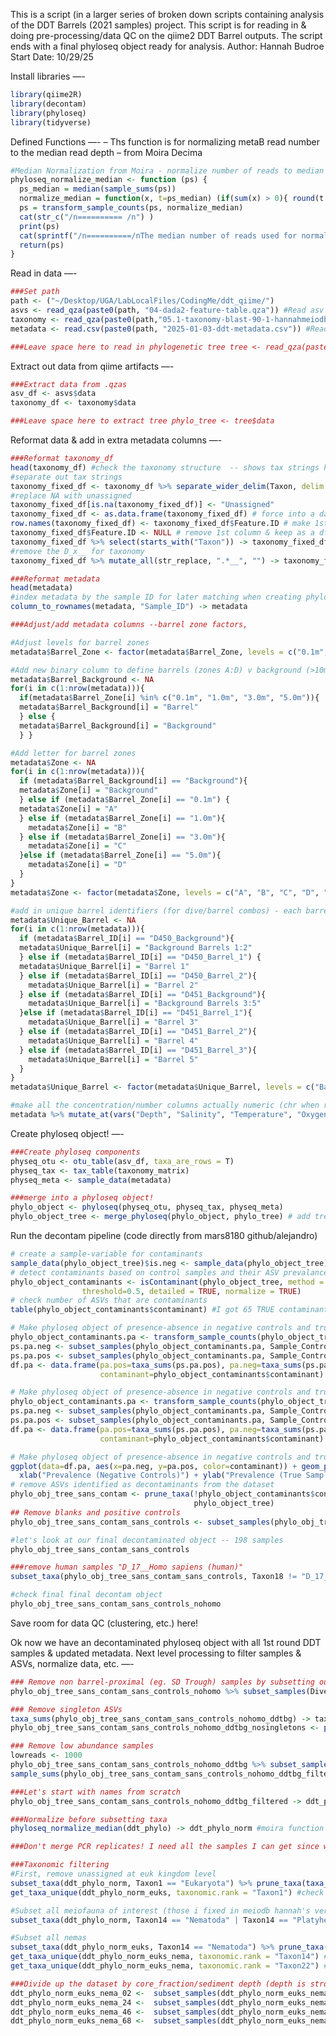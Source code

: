This is a script (in a larger series of broken down scripts containing analysis of the DDT Barrels (2021 samples) project. This script is for reading in & doing pre-processing/data QC on the qiime2 DDT Barrel outputs. The script ends with a final phyloseq object ready for analysis.
Author: Hannah Budroe
Start Date: 10/29/25

Install libraries ----
```r
library(qiime2R)
library(decontam)
library(phyloseq)
library(tidyverse)
```

Defined Functions ----
-- Ths function is for normalizing metaB read number to the median read depth -- from Moira Decima
```r
#Median Normalization from Moira - normalize number of reads to median sampling depth
phyloseq_normalize_median <- function (ps) { 
  ps_median = median(sample_sums(ps))
  normalize_median = function(x, t=ps_median) (if(sum(x) > 0){ round(t * (x / sum(x)))} else {x})
  ps = transform_sample_counts(ps, normalize_median)
  cat(str_c("/n========== /n") )
  print(ps)
  cat(sprintf("/n==========/nThe median number of reads used for normalization is  %.0f", ps_median))
  return(ps)
}
```

Read in data ----
```r
###Set path
path <- ("~/Desktop/UGA/LabLocalFiles/CodingMe/ddt_qiime/")
asvs <- read_qza(paste0(path, "04-dada2-feature-table.qza")) #Read asv table
taxonomy <- read_qza(paste0(path,"05.1-taxonomy-blast-90-1-hannahmeiodb.qza")) #Read tax table
metadata <- read.csv(paste0(path, "2025-01-03-ddt-metadata.csv")) #Read metadata csv

###Leave space here to read in phylogenetic tree tree <- read_qza(paste0(path,
```

Extract out data from qiime artifacts ----
```r
###Extract data from .qzas
asv_df <- asvs$data
taxonomy_df <- taxonomy$data

###Leave space here to extract tree phylo_tree <- tree$data
```

Reformat data & add in extra metadata columns ----
```r
###Reformat taxonomy_df
head(taxonomy_df) #check the taxonomy structure  -- shows tax strings haven't separated
#separate out tax strings
taxonomy_fixed_df <- taxonomy_df %>% separate_wider_delim(Taxon, delim = ";", names_sep = "", too_few = "align_start")
#replace NA with unassigned
taxonomy_fixed_df[is.na(taxonomy_fixed_df)] <- "Unassigned"
taxonomy_fixed_df <- as.data.frame(taxonomy_fixed_df) # force into a dataframe
row.names(taxonomy_fixed_df) <- taxonomy_fixed_df$Feature.ID # make 1st col into row names
taxonomy_fixed_df$Feature.ID <- NULL # remove 1st column & keep as a df for $  below
taxonomy_fixed_df %>% select(starts_with("Taxon")) -> taxonomy_fixed_df #remove consensus column (all 1s)
#remove the D_x__ for taxonomy
taxonomy_fixed_df %>% mutate_all(str_replace, ".*__", "") -> taxonomy_fixed_df

###Reformat metadata
head(metadata)
#index metadata by the sample ID for later matching when creating phyloseq object
column_to_rownames(metadata, "Sample_ID") -> metadata

###Adjust/add metadata columns --barrel zone factors,

#Adjust levels for barrel zones
metadata$Barrel_Zone <- factor(metadata$Barrel_Zone, levels = c("0.1m", "1.0m", "3.0m", "5.0m", ">10m", ">40Km", ">100Km"))

#Add new binary column to define barrels (zones A:D) v background (>10m...)
metadata$Barrel_Background <- NA
for(i in c(1:nrow(metadata))){
  if(metadata$Barrel_Zone[i] %in% c("0.1m", "1.0m", "3.0m", "5.0m")){
  metadata$Barrel_Background[i] = "Barrel"
  } else {
  metadata$Barrel_Background[i] = "Background"
  } }

#Add letter for barrel zones
metadata$Zone <- NA
for(i in c(1:nrow(metadata))){
  if (metadata$Barrel_Background[i] == "Background"){
  metadata$Zone[i] = "Background"
  } else if (metadata$Barrel_Zone[i] == "0.1m") {
  metadata$Zone[i] = "A"
  } else if (metadata$Barrel_Zone[i] == "1.0m"){
    metadata$Zone[i] = "B"
  } else if (metadata$Barrel_Zone[i] == "3.0m"){
    metadata$Zone[i] = "C"
  }else if (metadata$Barrel_Zone[i] == "5.0m"){
    metadata$Zone[i] = "D"
  }
}
metadata$Zone <- factor(metadata$Zone, levels = c("A", "B", "C", "D", "Background"))

#add in unique barrel identifiers (for dive/barrel combos) - each barrel new#
metadata$Unique_Barrel <- NA
for(i in c(1:nrow(metadata))){
  if (metadata$Barrel_ID[i] == "D450_Background"){
  metadata$Unique_Barrel[i] = "Background Barrels 1:2"
  } else if (metadata$Barrel_ID[i] == "D450_Barrel_1") {
  metadata$Unique_Barrel[i] = "Barrel 1"
  } else if (metadata$Barrel_ID[i] == "D450_Barrel_2"){
    metadata$Unique_Barrel[i] = "Barrel 2"
  } else if (metadata$Barrel_ID[i] == "D451_Background"){
    metadata$Unique_Barrel[i] = "Background Barrels 3:5"
  }else if (metadata$Barrel_ID[i] == "D451_Barrel_1"){
    metadata$Unique_Barrel[i] = "Barrel 3"
  } else if (metadata$Barrel_ID[i] == "D451_Barrel_2"){
    metadata$Unique_Barrel[i] = "Barrel 4"
  } else if (metadata$Barrel_ID[i] == "D451_Barrel_3"){
    metadata$Unique_Barrel[i] = "Barrel 5"
  }
}
metadata$Unique_Barrel <- factor(metadata$Unique_Barrel, levels = c("Background Barrels 1:2", "Barrel 1", "Barrel 2", "Background Barrels 3:5", "Barrel 3", "Barrel 4", "Barrel 5"))

#make all the concentration/number columns actually numeric (chr when read in bc NA?)
metadata %>% mutate_at(vars("Depth", "Salinity", "Temperature", "Oxygen", "Latitude", "Longitude", "DDT", "DDE", "DDD", "DDMU", "DDX", "PAHs", "PCBs", "TOM", "H2O", "Porosity", "Sand", "Silt_Clay", "Chla", "Phaeo", "CPE", "TOC", "TN", "X13CVPDB", "X15NAir", "Chla_Phae", "Nema_Count"), as.numeric) -> metadata
```

Create phyloseq object! ----
```r
###Create phyloseq components
physeq_otu <- otu_table(asv_df, taxa_are_rows = T) 
physeq_tax <- tax_table(taxonomy_matrix) 
physeq_meta <- sample_data(metadata) 

###merge into a phyloseq object!
phylo_object <- phyloseq(physeq_otu, physeq_tax, physeq_meta) 
phylo_object_tree <- merge_phyloseq(phylo_object, phylo_tree) # add tree

```

Run the decontam pipeline (code directly from mars8180 github/alejandro)
```r
# create a sample-variable for contaminants
sample_data(phylo_object_tree)$is.neg <- sample_data(phylo_object_tree)$Sample_Control == "Control" 
# detect contaminants based on control samples and their ASV prevalance
phylo_object_contaminants <- isContaminant(phylo_object_tree, method = "prevalence", neg="is.neg", 
                threshold=0.5, detailed = TRUE, normalize = TRUE) 
# check number of ASVs that are contaminants
table(phylo_object_contaminants$contaminant) #I got 65 TRUE contaminants

# Make phyloseq object of presence-absence in negative controls and true samples
phylo_object_contaminants.pa <- transform_sample_counts(phylo_object_tree, function(abund) 1 * (abund > 0)) # convert phyloseq table to presence-absence
ps.pa.neg <- subset_samples(phylo_object_contaminants.pa, Sample_Control=="Control")
ps.pa.pos <- subset_samples(phylo_object_contaminants.pa, Sample_Control=="Sample")
df.pa <- data.frame(pa.pos=taxa_sums(ps.pa.pos), pa.neg=taxa_sums(ps.pa.neg), 
                    contaminant=phylo_object_contaminants$contaminant) # convert into a dataframe

# Make phyloseq object of presence-absence in negative controls and true samples
phylo_object_contaminants.pa <- transform_sample_counts(phylo_object_tree, function(abund) 1 * (abund > 0)) # convert phyloseq table to presence-absence
ps.pa.neg <- subset_samples(phylo_object_contaminants.pa, Sample_Control=="Control")
ps.pa.pos <- subset_samples(phylo_object_contaminants.pa, Sample_Control=="Sample")
df.pa <- data.frame(pa.pos=taxa_sums(ps.pa.pos), pa.neg=taxa_sums(ps.pa.neg), 
                    contaminant=phylo_object_contaminants$contaminant) # convert into a dataframe

# Make phyloseq object of presence-absence in negative controls and true samples
ggplot(data=df.pa, aes(x=pa.neg, y=pa.pos, color=contaminant)) + geom_point() + 
  xlab("Prevalence (Negative Controls)") + ylab("Prevalence (True Samples)")
# remove ASVs identified as decontaminants from the dataset
phylo_obj_tree_sans_contam <- prune_taxa(!phylo_object_contaminants$contaminant, 
                                         phylo_object_tree) 
## Remove blanks and positive controls
phylo_obj_tree_sans_contam_sans_controls <- subset_samples(phylo_obj_tree_sans_contam, Sample_Control != "Control" & Sample_Type != "PosCtrl" & Sample_Type != "NegCtrl") #I added the subset out +/- controls since that wasn't in the code we ran in class

#let's look at our final decontaminated object -- 198 samples
phylo_obj_tree_sans_contam_sans_controls

###remove human samples "D_17__Homo sapiens (human)"
subset_taxa(phylo_obj_tree_sans_contam_sans_controls, Taxon18 != "D_17__Homo sapiens (human)") -> phylo_obj_tree_sans_contam_sans_controls_nohomo

#check final final decontam object
phylo_obj_tree_sans_contam_sans_controls_nohomo
```

Save room for data QC (clustering, etc.) here!

Ok now we have an decontaminated phyloseq object with all 1st round DDT samples & updated metadata.
Next level processing to filter samples & ASVs, normalize data, etc. ----
```r
### Remove non barrel-proximal (eg. SD Trough) samples by subsetting out DDT Dives
phylo_obj_tree_sans_contam_sans_controls_nohomo %>% subset_samples(Dive == "S0450" | Dive == "S0451") -> phylo_obj_tree_sans_contam_sans_controls_nohomo_ddtbg 

### Remove singleton ASVs
taxa_sums(phylo_obj_tree_sans_contam_sans_controls_nohomo_ddtbg) -> tax_counts 
phylo_obj_tree_sans_contam_sans_controls_nohomo_ddtbg_nosingletons <- prune_taxa(tax_counts > 1, phylo_obj_tree_sans_contam_sans_controls_nohomo_ddtbg)

### Remove low abundance samples 
lowreads <- 1000
phylo_obj_tree_sans_contam_sans_controls_nohomo_ddtbg %>% subset_samples(sample_sums(phylo_obj_tree_sans_contam_sans_controls_nohomo_ddtbg) >=lowreads) -> phylo_obj_tree_sans_contam_sans_controls_nohomo_ddtbg_filtered 
sample_sums(phylo_obj_tree_sans_contam_sans_controls_nohomo_ddtbg_filtered)

###Let's start with names from scratch
phylo_obj_tree_sans_contam_sans_controls_nohomo_ddtbg_filtered -> ddt_phylo

###Normalize before subsetting taxa
phyloseq_normalize_median(ddt_phylo) -> ddt_phylo_norm #moira function med seq depth

###Don't merge PCR replicates! I need all the samples I can get since we are separating by core_fraction

###Taxonomic filtering
#First, remove unassigned at euk kingdom level
subset_taxa(ddt_phylo_norm, Taxon1 == "Eukaryota") %>% prune_taxa(taxa_sums(.) > 0, .) -> ddt_phylo_norm_euks #D_0__
get_taxa_unique(ddt_phylo_norm_euks, taxonomic.rank = "Taxon1") #check

#Subset all meiofauna of interest (those i fixed in meiodb hannah's version)
subset_taxa(ddt_phylo_norm, Taxon14 == "Nematoda" | Taxon14 == "Platyhelminthes" | Taxon14 == "Gastrotricha" | Taxon14 == "Kinorhyncha" | Taxon14 == "Loricifera" | Taxon14 == "Gnathostomulida" | Taxon14 == "Rotifera" | Taxon14 == "Xenacoelomorpha" | Taxon14 == "Tardigrada" | Taxon14 == "Entoprocta" | Taxon14 == "Annelida" | Taxon15 == "Ostracoda" | Taxon17 == "Harpacticoida" | Taxon17 == "Misophrioida" | Taxon15 == "Micrognathozoa") %>% prune_taxa(taxa_sums(.) > 0, .) -> ddt_phylo_norm_euks_meio

#Subset all nemas
subset_taxa(ddt_phylo_norm_euks, Taxon14 == "Nematoda") %>% prune_taxa(taxa_sums(.) > 0, .) -> ddt_phylo_norm_euks_nema #
get_taxa_unique(ddt_phylo_norm_euks_nema, taxonomic.rank = "Taxon14") #check
get_taxa_unique(ddt_phylo_norm_euks_nema, taxonomic.rank = "Taxon22") #unique gen?

###Divide up the dataset by core_fraction/sediment depth (depth is stronger factor > any other environmental var)
ddt_phylo_norm_euks_nema_02 <-  subset_samples(ddt_phylo_norm_euks_nema, Core_Fraction == "0_2") %>% prune_taxa(taxa_sums(.) > 0, .)
ddt_phylo_norm_euks_nema_24 <-  subset_samples(ddt_phylo_norm_euks_nema, Core_Fraction == "2_4") %>% prune_taxa(taxa_sums(.) > 0, .)
ddt_phylo_norm_euks_nema_46 <-  subset_samples(ddt_phylo_norm_euks_nema, Core_Fraction == "4_6") %>% prune_taxa(taxa_sums(.) > 0, .)
ddt_phylo_norm_euks_nema_68 <-  subset_samples(ddt_phylo_norm_euks_nema, Core_Fraction == "6_8") %>% prune_taxa(taxa_sums(.) > 0, .)

```

